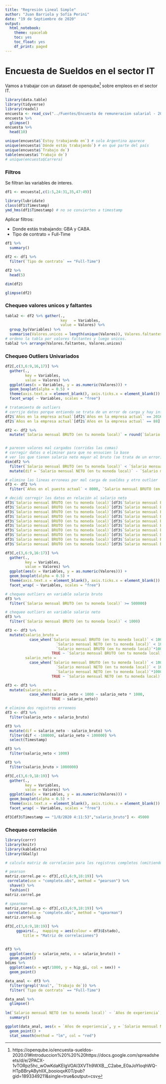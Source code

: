 ```yaml
---
title: "Regresión Lineal Simple"
author: "Juan Barriola y Sofía Perini"
date: "19 de Septiembre de 2020"
output:
  html_notebook:
    theme: spacelab
    toc: yes
    toc_float: yes
    df_print: paged
---
```


# Encuesta de Sueldos en el sector IT

Vamos a trabajar con un dataset de openqube^[https://openqube.io/encuesta-sueldos-2020.01#Introduccion%20%20%20https://docs.google.com/spreadsheets/d/e/2PACX-1vTORpz5hc_wOwKdaKEIgVOAI3XVTh9WXB__C2abe_E0aJoYIoqhWQ-HTpBBryAByhIlX_booioqxK0T/pub?gid=1893349211&single=true&output=csv] sobre empleos en el sector IT.

```r
library(data.table)
library(tidyverse)
library(readxl)
encuesta <- read_csv("../Fuentes/Encuesta de remuneracion salarial - 2020.1.csv")
encuesta %>%
  glimpse()
encuesta %>%
  head(10)

unique(encuesta$`Estoy trabajando en`) # solo Argentina aparece
unique(encuesta$`Dónde estás trabajando`) # en qué parte del país
unique(encuesta$`Trabajo de`)
table(encuesta$`Trabajo de`)
# unique(encuesta$Carrera)
```

### Filtros 

Se filtran las variables de interes.

```r
df1 <- encuesta[,c(1:5,24:31,35,47:49)]

library(lubridate)
class(df1$Timestamp)
ymd_hms(df1$Timestamp) # no se convierten a timestamp

```

Aplicar filtros: 

- Donde estás trabajando: GBA y CABA. 
- Tipo de contrato = Full-Time

```r
df1 %>%
  summary()

df2 <- df1 %>%
  filter(`Tipo de contrato` == "Full-Time")

df2 %>%
  head(5)

dim(df2)

glimpse(df2)
```

### Chequeo valores unicos y faltantes 

```r
tabla2 <- df2 %>% gather(.,
                         key   = Variables,
                         value = Valores) %>% 
  group_by(Variables) %>% 
  summarise(Valores.unicos = length(unique(Valores)), Valores.faltantes = sum(is.na(Valores)))
# ordeno la tabla por valores faltantes y luego unicos.
tabla2 %>% arrange(Valores.faltantes, Valores.unicos)
```

### Chequeo Outliers Univariados

```r
df2[,c(3,6:9,16,17)] %>%
  gather(.,
         key = Variables, 
         value = Valores) %>% 
  ggplot(aes(x = Variables, y = as.numeric(Valores))) + 
  geom_boxplot(alpha = 0.5) + 
  theme(axis.text.x = element_blank(), axis.ticks.x = element_blank()) +
  facet_wrap( ~ Variables, scales = "free")

# tratamiento de outliers
# corrijo datos porque entiendo se trata de un error de carga y hay información para contrastar el dato
df2$`Años en la empresa actual`[df2$`Años en la empresa actual` == 2016] <- 4
df2$`Años en la empresa actual`[df2$`Años en la empresa actual` == 88] <- 8

df2 <- df2 %>%
  mutate(`Salario mensual BRUTO (en tu moneda local)` = round(`Salario mensual BRUTO (en tu moneda local)`), `Salario mensual NETO (en tu moneda local)` = round(`Salario mensual NETO (en tu moneda local)`))


# parecen valores mal cargados (corridas las comas)
# corregir datos o eliminar para que no ensucien la base 
# ver los que tienen salario neto mayor al bruto (se trata de un error)
dim(df2 %>%
  filter(`Salario mensual BRUTO (en tu moneda local)` < `Salario mensual NETO (en tu moneda local)`) %>%
  mutate(dif = `Salario mensual NETO (en tu moneda local)` - `Salario mensual BRUTO (en tu moneda local)`)) # 125 observaciones con datos mal cargados 

# elimino las lineas erroneas por mal carga de sueldos y otro outlier
df3 <- df2 %>%
  filter(`Años en el puesto actual` < 8000, `Salario mensual BRUTO (en tu moneda local)` > `Salario mensual NETO (en tu moneda local)`)

# decidi corregir los datos en relación al salario neto 
df3$`Salario mensual BRUTO (en tu moneda local)`[df3$`Salario mensual BRUTO (en tu moneda local)` == 2140000] <- 214000
df3$`Salario mensual BRUTO (en tu moneda local)`[df3$`Salario mensual BRUTO (en tu moneda local)` == 7470084] <- 74700
df3$`Salario mensual BRUTO (en tu moneda local)`[df3$`Salario mensual BRUTO (en tu moneda local)` == 55008226] <- 55000
df3$`Salario mensual BRUTO (en tu moneda local)`[df3$`Salario mensual BRUTO (en tu moneda local)` == 3130025] <- 31300
df3$`Salario mensual BRUTO (en tu moneda local)`[df3$`Salario mensual BRUTO (en tu moneda local)` == 1500000] <- 150000
df3$`Salario mensual BRUTO (en tu moneda local)`[df3$`Salario mensual BRUTO (en tu moneda local)` == 1250000] <- 125000
df3$`Salario mensual BRUTO (en tu moneda local)`[df3$`Salario mensual BRUTO (en tu moneda local)` == 900000] <- 90000
df3$`Salario mensual BRUTO (en tu moneda local)`[df3$`Salario mensual BRUTO (en tu moneda local)` == 900007] <- 90000
df3$`Salario mensual BRUTO (en tu moneda local)`[df3$`Salario mensual BRUTO (en tu moneda local)` == 700000] <- 70000
df3$`Salario mensual BRUTO (en tu moneda local)`[df3$`Salario mensual BRUTO (en tu moneda local)` == 580000] <- 58000

df3[,c(3,6:9,16:17)] %>%
  gather(.,
         key = Variables, 
         value = Valores) %>% 
  ggplot(aes(x = Variables, y = as.numeric(Valores))) + 
  geom_boxplot(alpha = 0.5) + 
  theme(axis.text.x = element_blank(), axis.ticks.x = element_blank()) +
  facet_wrap( ~ Variables, scales = "free")

# chequeo outliers en variable salario bruto
df3 %>%
  filter(`Salario mensual BRUTO (en tu moneda local)` >= 500000)

# chequeo outliers en variable salario neto
df3 %>%
  filter(`Salario mensual BRUTO (en tu moneda local)` < 1000)

df3 <- df3 %>%
  mutate(salario_bruto = 
           case_when(`Salario mensual BRUTO (en tu moneda local)` < 1000 &
                       `Salario mensual NETO (en tu moneda local)` < 1000 ~ 
                       `Salario mensual BRUTO (en tu moneda local)`*1000, 
                     TRUE ~ `Salario mensual BRUTO (en tu moneda local)`), 
         salario_neto =           
           case_when(`Salario mensual BRUTO (en tu moneda local)` < 1000 &
                       `Salario mensual NETO (en tu moneda local)` < 1000 ~ 
                       `Salario mensual NETO (en tu moneda local)`*1000, 
                     TRUE ~ `Salario mensual NETO (en tu moneda local)`))

df3 <- df3 %>%
  mutate(salario_neto =           
           case_when(salario_neto < 1000 ~ salario_neto * 1000, 
                     TRUE ~ salario_neto))

# elimino dos registros erroneos
df3 <- df3 %>% 
  filter(salario_neto < salario_bruto)

df3 %>%
  mutate(dif = salario_neto - salario_bruto) %>%
  filter(dif < -100000, salario_neto < 100000) %>%
  select(Timestamp)

df3 %>%
  filter(salario_neto < 1000)

df3 %>%
  filter(salario_bruto > 1000000)

df3[,c(3,6:9,18:19)] %>%
  gather(.,
         key = Variables, 
         value = Valores) %>% 
  ggplot(aes(x = Variables, y = as.numeric(Valores))) + 
  geom_boxplot(alpha = 0.5) + 
  theme(axis.text.x = element_blank(), axis.ticks.x = element_blank()) +
  facet_wrap( ~ Variables, scales = "free")

df3[df3$Timestamp == "1/8/2020 4:11:53","salario_bruto"] <- 45000
```

### Chequeo correlación

```r
library(corrr)
library(knitr)
library(kableExtra)
library(GGally)

# calculo matriz de correlacion para los registros completos (omitiendo faltantes) para variables numéricas con ambos métodos 

# pearson
matriz.correl.pe <- df3[,c(3,6:9,18:19)] %>% 
 correlate(use = "complete.obs", method = "pearson") %>% 
  shave() %>% 
  fashion()
matriz.correl.pe

# spearman
matriz.correl.sp <- df3[,c(3,6:9,18:19)] %>% 
 correlate(use = "complete.obs", method = "spearman") 
matriz.correl.sp

df3[,c(3,6:9,18:19)] %>%
     ggpairs(.,  mapping = aes(colour = df3$Estado),
        title = "Matriz de correlaciones")
        
```

```r
df3 %>%
  ggplot(aes(y = salario_neto, x = salario_bruto)) + 
  geom_point()
bdims %>% 
  ggplot(aes(x = wgt/1000, y = hip_gi, col = sex)) + 
  geom_point()
```



```r
data_anal <- df3 %>%
  filter(grepl("Anal", `Trabajo de`)) %>% 
  filter(`Tipo de contrato` == "Full-Time")

data_anal %>%
  glimpse()
  
lm(`Salario mensual NETO (en tu moneda local)` ~ `Años de experiencia`, data_anal) %>%
  summary()

ggplot(data_anal, aes(x = `Años de experiencia`, y = `Salario mensual NETO (en tu moneda local)`)) + 
  geom_point() +
  stat_smooth(method = "lm", col = "red")

```


